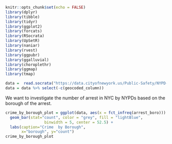 ```r
knitr::opts_chunk$set(echo = FALSE)
library(dplyr)
library(tibble)
library(tidyr)
library(ggplot2)
library(forcats)
library(RSocrata)
library(UpSetR)
library(naniar)
library(rvest)
library(ggpubr)
library(ggalluvial)
library(choroplethr)
library(ggmap)
library(tmap)
```

```r
data =  read.socrata("https://data.cityofnewyork.us/Public-Safety/NYPD-Arrest-Data-Year-to-Date-/uip8-fykc")
data = data %>% select(-c(geocoded_column))
```

We want to investigate the number of arrest in NYC by NYPDs based on the borough of the arrest.

```r
crime_by_borough_plot = ggplot(data, aes(x = fct_infreq(arrest_boro))) +
  geom_bar(stat="count", color = "grey", fill = "lightBlue", 
                 binwidth = 5, center = 52.5) +
  labs(caption="Crime  by Borough", 
       x="borough", y="count")
crime_by_borough_plot
```

